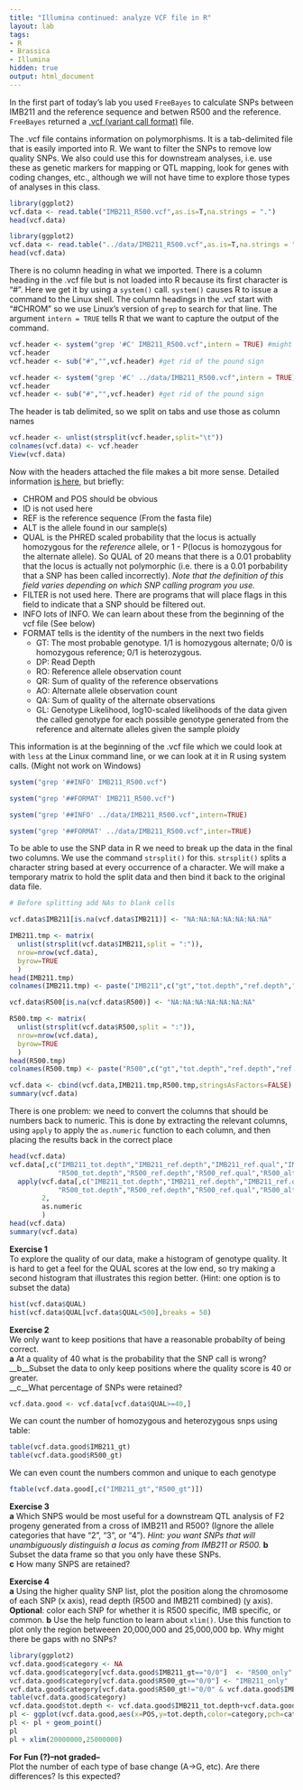 ```yaml
---
title: "Illumina continued: analyze VCF file in R"
layout: lab
tags:
- R
- Brassica
- Illumina
hidden: true
output: html_document
---
```


In the first part of today's lab you used `FreeBayes` to calculate SNPs between IMB211 and the reference sequence and betwen R500 and the reference.  `FreeBayes` returned a [.vcf (variant call format)](http://www.1000genomes.org/wiki/Analysis/Variant%20Call%20Format/vcf-variant-call-format-version-40_) file.
    
The .vcf file contains information on polymorphisms.  It is a tab-delimited file that is easily imported into R.  We want to filter the SNPs to remove low quality SNPs.  We also could use this for downstream analyses, i.e. use these as genetic markers for mapping or QTL mapping, look for genes with coding changes, etc., although we will not have time to explore those types of analyses in this class.

```r
library(ggplot2)
vcf.data <- read.table("IMB211_R500.vcf",as.is=T,na.strings = ".")
head(vcf.data)
```

```r
library(ggplot2)
vcf.data <- read.table("../data/IMB211_R500.vcf",as.is=T,na.strings = ".")
head(vcf.data)
```

There is no column heading in what we imported.  There is a column heading in the .vcf file but is not loaded into R because its first character is "#".  Here we get it by using a `system()` call.  `system()` causes R to issue a command to the Linux shell.  The column headings in the .vcf start with "#CHROM" so we use Linux's version of `grep` to search for that line.  The argument `intern = TRUE` tells R that we want to capture the output of the command.

```r
vcf.header <- system("grep '#C' IMB211_R500.vcf",intern = TRUE) #might not work on Windows
vcf.header
vcf.header <- sub("#","",vcf.header) #get rid of the pound sign
```

```r
vcf.header <- system("grep '#C' ../data/IMB211_R500.vcf",intern = TRUE) #might not work on Windows
vcf.header
vcf.header <- sub("#","",vcf.header) #get rid of the pound sign
```

The header is tab delimited, so we split on tabs and use those as column names
```r
vcf.header <- unlist(strsplit(vcf.header,split="\t"))
colnames(vcf.data) <- vcf.header
View(vcf.data)
```

Now with the headers attached the file makes a bit more sense.  Detailed information [is here](https://samtools.github.io/hts-specs/VCFv4.2.pdf), but briefly:

* CHROM and POS should be obvious
* ID is not used here
* REF is the reference sequence (From the fasta file)
* ALT is the allele found in our sample(s)
* QUAL is the PHRED scaled probability that the locus is actually homozygous for the _reference_ allele, or 1 - P(locus is homozygous for the alternate allele).  So QUAL of 20 means that there is a 0.01 probablity that the locus is actually not polymorphic (i.e. there is a 0.01 porbability that a SNP has been called incorrectly). _Note that the definition of this field varies depending on which SNP calling program you use._
* FILTER is not used here.  There are programs that will place flags in this field to indicate that a SNP should be filtered out.
* INFO lots of INFO.  We can learn about these from the beginning of the vcf file (See below)
* FORMAT tells is the identity of the numbers in the next two fields
    * GT: The most probable genotype.  1/1 is homozygous alternate; 0/0 is homozygous reference; 0/1 is heterozygous.
    * DP: Read Depth
    * RO: Reference allele observation count
    * QR: Sum of quality of the reference observations
    * AO: Alternate allele observation count
    * QA: Sum of quality of the alternate observations
    * GL: Genotype Likelihood, log10-scaled likelihoods of the data given the called genotype for each possible genotype generated from the reference and alternate alleles given the sample ploidy

This information is at the beginning of the .vcf file which we could look at with `less` at the Linux command line, or we can look at it in R using system calls.  (Might not work on Windows)

```r
system("grep '##INFO' IMB211_R500.vcf")

system("grep '##FORMAT' IMB211_R500.vcf")
```

```r
system("grep '##INFO' ../data/IMB211_R500.vcf",intern=TRUE)

system("grep '##FORMAT' ../data/IMB211_R500.vcf",inter=TRUE)
```

To be able to use the SNP data in R we need to break up the data in the final two columns.  We use the command `strsplit()` for this.  `strsplit()` splits a character string based at every occurrence of a character.  We will make a temporary matrix to hold the split data and then bind it back to the original data file.

```r
# Before splitting add NAs to blank cells

vcf.data$IMB211[is.na(vcf.data$IMB211)] <- "NA:NA:NA:NA:NA:NA:NA"

IMB211.tmp <- matrix(
  unlist(strsplit(vcf.data$IMB211,split = ":")),
  nrow=nrow(vcf.data),
  byrow=TRUE
  )
head(IMB211.tmp)
colnames(IMB211.tmp) <- paste("IMB211",c("gt","tot.depth","ref.depth","ref.qual","alt.depth","alt.qual","gen.lik"),sep="_")

vcf.data$R500[is.na(vcf.data$R500)] <- "NA:NA:NA:NA:NA:NA:NA"

R500.tmp <- matrix(
  unlist(strsplit(vcf.data$R500,split = ":")),
  nrow=nrow(vcf.data),
  byrow=TRUE
  )
head(R500.tmp)
colnames(R500.tmp) <- paste("R500",c("gt","tot.depth","ref.depth","ref.qual","alt.depth","alt.qual","gen.lik"),sep="_")

vcf.data <- cbind(vcf.data,IMB211.tmp,R500.tmp,stringsAsFactors=FALSE)
summary(vcf.data)
```

There is one problem: we need to convert the columns that should be numbers back to numeric.  This is done by extracting the relevant columns, using `apply` to apply the `as.numeric` function to each column, and then placing the results back in the correct place

```r
head(vcf.data)
vcf.data[,c("IMB211_tot.depth","IMB211_ref.depth","IMB211_ref.qual","IMB211_alt.depth","IMB211_alt.qual",
            "R500_tot.depth","R500_ref.depth","R500_ref.qual","R500_alt.depth","R500_alt.qual")] <- 
  apply(vcf.data[,c("IMB211_tot.depth","IMB211_ref.depth","IMB211_ref.qual","IMB211_alt.depth","IMB211_alt.qual",
            "R500_tot.depth","R500_ref.depth","R500_ref.qual","R500_alt.depth","R500_alt.qual")],
        2,
        as.numeric
        )
head(vcf.data)
summary(vcf.data)
```

__Exercise 1__  
To explore the quality of our data, make a histogram of genotype quality.  It is hard to get a feel for the QUAL scores at the low end, so try making a second histogram that illustrates this region better. (Hint: one option is to subset the data)
```r
hist(vcf.data$QUAL)
hist(vcf.data$QUAL[vcf.data$QUAL<500],breaks = 50)
```

__Exercise 2__  
We only want to keep positions that have a reasonable probabilty of being correct.  
__a__ At a quality of 40 what is the probability that the SNP call is wrong?
__b__Subset the data to only keep positions where the quality score is 40 or greater.  
__c__What percentage of SNPs were retained?

```r
vcf.data.good <- vcf.data[vcf.data$QUAL>=40,]
```

We can count the number of homozygous and heterozygous snps using table:

```r
table(vcf.data.good$IMB211_gt)
table(vcf.data.good$R500_gt)
```

We can even count the numbers common and unique to each genotype

```r
ftable(vcf.data.good[,c("IMB211_gt","R500_gt")])
```

__Exercise 3__  
__a__ Which SNPS would be most useful for a downstream QTL analysis of F2 progeny generated from a cross of IMB211 and R500?  (Ignore the allele categories that have "2", "3", or "4").  _Hint: you want SNPs that will unambiguously distinguish a locus as coming from IMB211 or R500._
__b__ Subset the data frame so that you only have these SNPs.  
__c__ How many SNPS are retained?

__Exercise 4__  
__a__ Using the higher quality SNP list, plot the position along the chromosome of each SNP (x axis), read depth (R500 and IMB211 combined) (y axis).  
__Optional__: color each SNP for whether it is R500 specific, IMB specific, or common.
__b__ Use the help function to learn about `xlim()`.  Use this function to plot only the region betweeen 20,000,000 and 25,000,000 bp.  Why might there be gaps with no SNPs? 
```r
library(ggplot2)
vcf.data.good$category <- NA                             
vcf.data.good$category[vcf.data.good$IMB211_gt=="0/0"]  <- "R500_only"
vcf.data.good$category[vcf.data.good$R500_gt=="0/0"] <- "IMB211_only"
vcf.data.good$category[vcf.data.good$R500_gt!="0/0" & vcf.data.good$IMB211_gt!="0/0"] <- "Both"
table(vcf.data.good$category)
vcf.data.good$tot.depth <- vcf.data.good$IMB211_tot.depth+vcf.data.good$R500_tot.depth
pl <- ggplot(vcf.data.good,aes(x=POS,y=tot.depth,color=category,pch=category))
pl <- pl + geom_point()
pl
pl + xlim(20000000,25000000)
```

__For Fun (?)--not graded--__  
Plot the number of each type of base change (A->G, etc).  Are there differences?  Is this expected?
